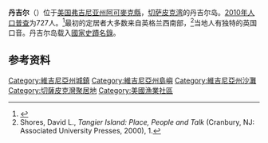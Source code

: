 {{copyedit|time=2016-08-05T15:42:10+00:00}}
{{Infobox settlement
|official_name            = 丹吉尔
|settlement_type          = [[镇|镇]]
|nickname                 =
|motto                    =
<!-- Images -->
|image_skyline            = TangierWaterTower.jpg
|imagesize                = 250px
|image_caption            = 丹吉尔的水塔
|image_flag               = Tangier_Island%2C_Virginia_flag.svg
|image_seal               =
<!-- Maps -->
|image_map                = Accomack County Virginia incorporated and unincorporated areas Tangier highlighted.svg
|mapsize                  = 260px
|map_caption              = 位于[[弗吉尼亚州|弗吉尼亚州]][[阿可麥克縣_(維吉尼亞州)|阿可麥克縣]]
|subdivision_type         = [[List_of_countries|Country]]
|subdivision_name         = 美国
|subdivision_type1        = [[州|州]]
|subdivision_name1        = [[弗吉尼亚州|弗吉尼亚州]]
|subdivision_type2        = [[List_of_counties_in_Virginia|縣]]
|subdivision_name2        = [[阿可麥克縣_(維吉尼亞州)|阿可麥克縣]]
<!-- Government -->
|government_footnotes     =
|government_type          =
|leader_title             =
|leader_name              =
|leader_title1            =
|leader_name1             =
|established_title        =
|established_date         =
<!-- Area -->
|unit_pref  = Imperial
|area_footnotes           =
|area_magnitude           =
|area_total_km2           = 3.2
|area_land_km2            = 3.2
|area_water_km2           = 0.0
|area_total_sq_mi         = 
|area_land_sq_mi          = 
|area_water_sq_mi         = 
<!-- Population -->
|population_as_of         = [[2010_United_States_Census|2010]]
|population_footnotes     =
|population_total         = 727
|population_density_km2   = auto
|population_density_sq_mi = 
<!-- General information -->
|timezone                 = [[Eastern_Time_Zone|Eastern (EST)]]
|utc_offset               = -5
|timezone_DST             = EDT
|utc_offset_DST           = -4
|elevation_footnotes      =
|elevation_m              = 1
|elevation_ft             = 3
|postal_code_type         = [[ZIP_code|ZIP code]]
|postal_code              = 23440
|area_code                = [[Area_code_757|757]]
|blank_name               = [[Federal_Information_Processing_Standard|FIPS code]]
|blank_info               = 51-77520<ref name="GR2">{{cite web|url=http://factfinder2.census.gov|publisher=[[United_States_Census_Bureau|United States Census Bureau]]|accessdate=2008-01-31|title=American FactFinder|archive-date=2013-09-11|archive-url=https://web.archive.org/web/20130911234518/http://factfinder2.census.gov/|dead-url=no}}</ref>
|blank1_name              = [[Geographic_Names_Information_System|GNIS]] feature ID
|blank1_info              = 1500206<ref name="GR3">{{cite web|url=http://geonames.usgs.gov|accessdate=2008-01-31|title=US Board on Geographic Names|publisher=[[United_States_Geological_Survey|United States Geological Survey]]|date=2007-10-25|archive-date=2012-02-26|archive-url=https://www.webcitation.org/65jET5cdV?url=http://geonames.usgs.gov/|dead-url=no}}</ref>
|website                  = {{URL|http://www.tangierislandva.com/}}
|footnotes                =
}}

'''丹吉尔'''（{{lang-en|Tangier}}）位于[[美国|美国]][[弗吉尼亚州|弗吉尼亚州]][[阿可麥克縣_(維吉尼亞州)|阿可麥克縣]]，[[切萨皮克湾|切萨皮克湾]]的丹吉尔岛。[[2010年美國人口普查|2010年人口普查]]为727人。<ref name="Census 2010">{{cite web| url=http://factfinder2.census.gov| title=Profile of General Population and Housing Characteristics: 2010 Demographic Profile Data (DP-1): Tangier town, Virginia| publisher=U.S. Census Bureau, American Factfinder| accessdate=April 5, 2012| archive-date=2013-09-11| archive-url=https://web.archive.org/web/20130911234518/http://factfinder2.census.gov/| dead-url=no}}</ref>最初的定居者大多数来自英格兰西南部，<ref name="autogenerated2000">Shores, David L., ''Tangier Island: Place, People and Talk'' (Cranbury, NJ: Associated University Presses, 2000), 1.</ref>当地人有独特的英国口音。丹吉尔岛载入[[國家史蹟名錄|國家史蹟名錄]]。

==参考资料==
{{reflist}}

{{DEFAULTSORT:Tangier}}
[[Category:維吉尼亞州城鎮|Category:維吉尼亞州城鎮]]
[[Category:維吉尼亞州島嶼|Category:維吉尼亞州島嶼]]
[[Category:維吉尼亞州沙灘|Category:維吉尼亞州沙灘]]
[[Category:切薩皮克灣聚居地|Category:切薩皮克灣聚居地]]
[[Category:美國漁業社區|Category:美國漁業社區]]